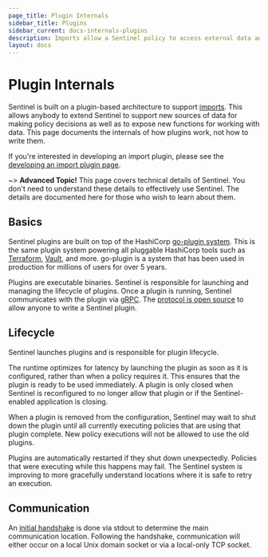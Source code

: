 ```yaml
---
page_title: Plugin Internals
sidebar_title: Plugins
sidebar_current: docs-internals-plugins
description: Imports allow a Sentinel policy to access external data and add new functions.
layout: docs
---
```


# Plugin Internals

Sentinel is built on a plugin-based architecture to support
[imports](/sentinel/extending). This allows anybody to extend
Sentinel to support new sources of data for making policy decisions as well
as to expose new functions for working with data. This page documents
the internals of how plugins work, not how to write them.

If you're interested in developing an import plugin, please see the
[developing an import plugin page](/sentinel/extending/dev).

~> **Advanced Topic!** This page covers technical details of Sentinel. You
don't need to understand these details to effectively use Sentinel. The details
are documented here for those who wish to learn about them.

## Basics

Sentinel plugins are built on top of the HashiCorp
[go-plugin system](https://github.com/hashicorp/go-plugin). This is the
same plugin system powering all pluggable HashiCorp tools such as
[Terraform](https://www.terraform.io),
[Vault](https://www.vaultproject.io), and more. go-plugin is a system
that has been used in production for millions of users for over 5 years.

Plugins are executable binaries. Sentinel is responsible for launching
and managing the lifecycle of plugins. Once a plugin is running, Sentinel
communicates with the plugin via [gRPC](https://grpc.io/). The
[protocol is open source](https://github.com/hashicorp/sentinel-sdk/blob/master/proto/import.proto)
to allow anyone to write a Sentinel plugin.

## Lifecycle

Sentinel launches plugins and is responsible for plugin lifecycle.

The runtime optimizes for latency by launching the plugin as soon as
it is configured, rather than when a policy requires it. This ensures that
the plugin is ready to be used immediately. A plugin is only closed when
Sentinel is reconfigured to no longer allow that plugin or if the
Sentinel-enabled application is closing.

When a plugin is removed from the configuration, Sentinel may wait to
shut down the plugin until all currently executing policies that are using
that plugin complete. New policy executions will not be allowed to use
the old plugins.

Plugins are automatically restarted if they shut down unexpectedly.
Policies that were executing while this happens may fail. The Sentinel
system is improving to more gracefully understand locations where it is
safe to retry an execution.

## Communication

An [initial handshake](https://github.com/hashicorp/go-plugin/blob/master/docs/internals.md)
is done via stdout to determine the main communication location. Following
the handshake, communication will either occur on a local Unix domain socket
or via a local-only TCP socket.
